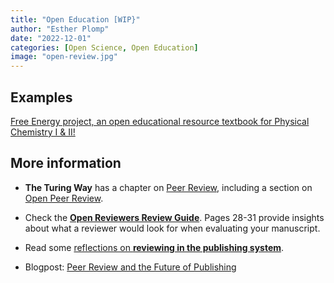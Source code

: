 ```yaml
---
title: "Open Education [WIP}"
author: "Esther Plomp"
date: "2022-12-01"
categories: [Open Science, Open Education]
image: "open-review.jpg"
---
```


## Examples

[Free Energy project, an open educational resource textbook for Physical Chemistry I & II!](https://pchem.digital.uic.edu/)

## More information

-   **The Turing Way** has a chapter on [Peer Review](https://the-turing-way.netlify.app/communication/peer-review.html), including a section on [Open Peer Review](https://the-turing-way.netlify.app/communication/peer-review/peer-review-open.html).

-   Check the [**Open Reviewers Review Guide**](https://doi.org/10.5281/zenodo.5484087). Pages 28-31 provide insights about what a reviewer would look for when evaluating your manuscript.

-   Read some [reflections on **reviewing in the publishing system**](http://neural-reckoning.org/reviewing.html).

-   Blogpost: [Peer Review and the Future of Publishing](https://open-research-europe.ec.europa.eu/blog/peer-review-and-the-future-of-publishing)
